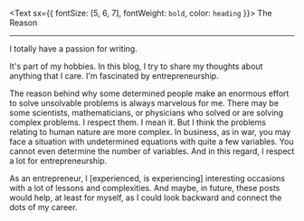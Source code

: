 <Text sx={{ fontSize: [5, 6, 7], fontWeight: `bold`, color: `heading` }}>
The Reason
</Text>

---
I totally have a passion for writing.

It's part of my hobbies. In this blog, I try to share my thoughts about anything that I care. I'm fascinated by entrepreneurship.

The reason behind why some determined people make an enormous effort to solve unsolvable problems is always marvelous for me. There may be some scientists, mathematicians, or
physicians who solved or are solving complex problems. I respect them. I mean it. But I think the problems relating to human nature are more complex. In business, as in war,
you may face a situation with undetermined equations with quite a few variables. You cannot even determine the number of variables. And in this regard, I respect a lot for entrepreneurship.


As an entrepreneur, I [experienced, is experiencing] interesting occasions with a lot of lessons and complexities. And maybe, in future, these posts would help, at least for myself, as I could look backward and connect the dots of my career.
